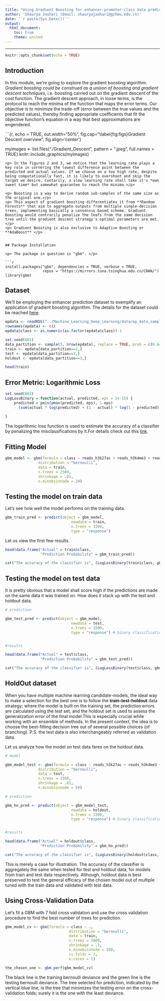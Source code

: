 ```yaml
---
title: "Using Gradient Boosting for enhancer-promoter-class data predictions."
author: 'Shaurya Jauhari (Email: shauryajauhari@gzhmu.edu.cn)'
date: '`r paste(Sys.Date())`'
output:
  html_document:
    toc: true
    theme: united
---
```


\tableofcontents
\listoffigures

***

```r

knitr::opts_chunk$set(echo = TRUE)

```

## Introduction

<p> In this module, we're going to explore the gradient boosting algorithm. *Gradient boosting could be construed as a unison of boosting and gradient descent techniques*, i.e. boosting carried out on the gradient descent of the cost function.
The gradient descent approach, in loose terms, is the protocol to reach the minima of the function that maps the error terms. Our objective is to minimize the trade-off (error between the true values and the predicted values), thereby finding appropriate coefficients that fit the objective function's equation in a way that best approximations are engendered. </p>


```{r, echo = TRUE, out.width="50%", fig.cap="\\label{fig:figs}Gradient Descent overview", fig.align='center'}

myimages <- list.files("./Gradient_Descent", pattern = ".jpeg", full.names = TRUE)
knitr::include_graphics(myimages)

```
<p> In the figures 2 and 3, we notice that the learning rate plays a key role in cornering the lowest difference point between the predicted and actual values. If we choose on a too high rate, despite being computationally fast, it is likely to overshoot and skip the target we desire. Contarily, a slow learning rate shall take it's *own sweet time* but somewhat guarantee to reach the minima.</p>

<p> Boosting is a way to derive random sub-samples of the same size as the original one.</p>
<p> This aspect of gradient boosting differentiates it from **Random Forests** that aim to aggregate outputs from multiple single-decision trees, implementing basically a consensus-based scheme. Gradient Boosting would contrarily penalize the leafs from the same decision tree until the gradient descent strategy's optimal parameters are met.</p>
<p> Gradient Boosting is also exclusive to Adaptive Boosting or **AdaBoost** </p>


## Package Installation

<p> The package in question is "gbm". </p>

```r

install.packages("gbm", dependencies = TRUE, verbose = TRUE,
                 repos = "https://mirrors.tuna.tsinghua.edu.cn/CRAN/")
library(gbm)

```

## Dataset

<p> We'll be employing the enhancer prediction dataset to exemplify an application of gradient boosting algorithm. The details for the dataset could be reached [here](https://nbviewer.jupyter.org/github/shauryajauhari/Machine_Learning/blob/master/Machine_Learning_Deep_Learning/enhancer_prediction_dataset_protocol.ipynb). </p>

```r

epdata <- readRDS("../Machine_Learning_Deep_Learning/data/ep_data_sample.rds")
rownames(epdata) <- c()
epdata$class <- as.numeric(as.factor(epdata$class))-1

set.seed(001)
data_partition <- sample(3, nrow(epdata), replace = TRUE, prob = c(0.64,0.16,0.2))
train <- epdata[data_partition==1,]
test <- epdata[data_partition==2,]
holdout <- epdata[data_partition==3,]

head(train)

```

## Error Metric: Logarithmic Loss

```r

set.seed(002)
LogLossBinary = function(actual, predicted, eps = 1e-15) {  
    predicted = pmin(pmax(predicted, eps), 1-eps)  
    - (sum(actual * log(predicted) + (1 - actual) * log(1 - predicted))) / length(actual)
    
}
```
<p> The logarithmic loss function is used to estimate the accuracy of a classifier by penalizing the misclassifications by it.For details check out this [link](https://www.r-bloggers.com/making-sense-of-logarithmic-loss/).</p>


## Fitting Model

```r

gbm_model <- gbm(formula = class ~ reads_h3k27ac + reads_h3k4me3 + reads_h3k4me2 + reads_h3k4me1,
               distribution = "bernoulli",
               data = train,
               n.trees = 2500,
               shrinkage = .01,
               n.minobsinnode = 20)

```

## Testing the model on train data

Let's see how well the model performs on the training data.

```r

gbm_train_pred <- predict(object = gbm_model,
                              newdata = train,
                              n.trees = 1500,
                              type = "response")

```


Let us view the first few results.

```r

head(data.frame("Actual" = train$class, 
                "Prediction Probability" = gbm_train_pred))

```

```r

cat("The accuracy of the classifier is", (LogLossBinary(train$class, gbm_train_pred)*100),"%")

```

## Testing the model on test data

<p> It is pretty obvious that a model shall score high if the predictions are made on the same data it was trained on. How does it stack up with the test and holdout data. </p>


```r

# prediction

gbm_test_pred <- predict(object = gbm_model,
                              newdata = test,
                              n.trees = 1500,
                              type = "response") # binary classification (not regression)


#results

head(data.frame("Actual" = test$class, 
                "Prediction Probability" = gbm_test_pred))

cat("The accuracy of the classifier is", (LogLossBinary(test$class, gbm_test_pred)*100),"%")

```

## HoldOut dataset

<p> When you have multiple machine learning candidate-models, the ideal way to make a selection for the best one is to follow the **train-test-holdout** data strategy; where the model is built on the training set, the prediction errors are calculated using the test set, and the holdout set is used to assess the generalization error of the final model.This is especially crucial while working with an ensemble of methods. In the present context, the idea is to choose the best-fitting decision tree out of several possible choices (of branching). P.S. the test data is also interchangeably referred as validation data. </p>

Let us analyze how the model on test data fares on the holdout data.


```r

# model

gbm_model_test <- gbm(formula = class ~ reads_h3k27ac + reads_h3k4me3 + reads_h3k4me2 + reads_h3k4me1,
               distribution = "bernoulli",
               data = test,
               n.trees = 1500,
               shrinkage = .01,
               n.minobsinnode = 50)

# prediction

gbm_ho_pred <- predict(object = gbm_model_test,
                              newdata = holdout,
                              n.trees = 1500,
                              type = "response") # binary classification (not regression)


#results

head(data.frame("Actual" = holdout$class, 
                "Prediction Probability" = gbm_ho_pred))

cat("The accuracy of the classifier is", (LogLossBinary(holdout$class, gbm_ho_pred)*100),"%")


```
<p> This is merely a case for illustration. The accuracy of the classifier is aggregately the same when tested for test and holdout data, for models from train and test data respectively. Although, holdout data is best preserved to test the general efficacy of the chosen model out of multiple tuned with the train data and validated with test data. </p> 

## Using Cross-Validation Data

Let's fit a GBM with 7 fold cross validation and use the cross validation procedure to find the best number of trees for prediction.


```r

gbm_model_cv <- gbm(formula = class ~ .,
                             distribution = "bernoulli",
                             data = train,
                             n.trees = 3000,
                             shrinkage = .1,
                             n.minobsinnode = 200, 
                             cv.folds = 7,
                             n.cores = 1)

the_chosen_one <- gbm.perf(gbm_model_cv)

```

<p> The black line is the training bernoulli deviance and the green line is the testing bernoulli deviance. The tree selected for prediction, indicated by the vertical blue line, is the tree that minimizes the testing error on the cross-validation folds; surely it is the one with the least deviance. </p>
